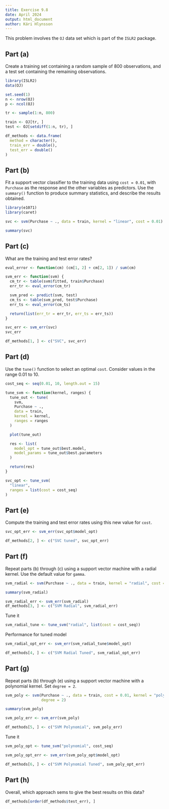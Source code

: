 ```yaml
---
title: Exercise 9.8
date: April 2024
output: html_document 
author: Kári Hlynsson
---
```


This problem involves the `OJ` data set which is part of the `ISLR2` package.

## Part (a)
Create a training set containing a random sample of 800 observations, and a
test set containing the remaining observations.

```r
library(ISLR2)
data(OJ)

set.seed(1)
n <- nrow(OJ)
p <- ncol(OJ)

tr <- sample(1:n, 800)

train <- OJ[tr, ]
test <- OJ[setdiff(1:n, tr), ]

df_methods <- data.frame(
  method = character(),
  train_err = double(),
  test_err = double()
)
```

## Part (b)
Fit a support vector classifier to the training data using `cost = 0.01`, with
`Purchase` as the response and the other variables as predictors. Use the
`summary()` function to produce summary statistics, and describe the results
obtained.

```r
library(e1071)
library(caret)

svc <- svm(Purchase ~ ., data = train, kernel = "linear", cost = 0.01)

summary(svc)
```


## Part (c)
What are the training and test error rates?

```r
eval_error <- function(cm) (cm[1, 2] + cm[2, 1]) / sum(cm)

svm_err <- function(svm) {
  cm_tr <- table(svm$fitted, train$Purchase)
  err_tr <- eval_error(cm_tr)

  svm_pred <- predict(svm, test)
  cm_ts <- table(svm_pred, test$Purchase)
  err_ts <- eval_error(cm_ts)

  return(list(err_tr = err_tr, err_ts = err_ts))
}

svc_err <- svm_err(svc)
svc_err

df_methods[1, ] <- c("SVC", svc_err)
```

## Part (d)
Use the `tune()` function to select an optimal `cost`. Consider values in the
range 0.01 to 10.

```r
cost_seq <- seq(0.01, 10, length.out = 15)

tune_svm <- function(kernel, ranges) {
  tune_out <- tune(
    svm,
    Purchase ~ .,
    data = train,
    kernel = kernel,
    ranges = ranges
  )

  plot(tune_out)

  res <- list(
    model_opt = tune_out$best.model,
    model_params = tune_out$best.parameters
  )

  return(res)
}

svc_opt <- tune_svm(
  "linear",
  ranges = list(cost = cost_seq)
)
```

## Part (e)
Compute the training and test error rates using this new value for `cost`.

```r
svc_opt_err <- svm_err(svc_opt$model_opt)

df_methods[2, ] <- c("SVC tuned", svc_opt_err)
```

## Part (f)
Repeat parts (b) through (c) using a support vector machine with a radial 
kernel. Use the default value for `gamma`.

```r
svm_radial <- svm(Purchase ~ ., data = train, kernel = "radial", cost = 0.01)

summary(svm_radial)

svm_radial_err <- svm_err(svm_radial)
df_methods[3, ] <- c("SVM Radial", svm_radial_err)
```

Tune it

```r
svm_radial_tune <- tune_svm("radial", list(cost = cost_seq))
```

Performance for tuned model

```r
svm_radial_opt_err <- svm_err(svm_radial_tune$model_opt)

df_methods[4, ] <- c("SVM Radial Tuned", svm_radial_opt_err)
```

## Part (g)
Repeat parts (b) through (e) using a support vector machine with a polynomial
kernel. Set `degree = 2`.

```r
svm_poly <- svm(Purchase ~ ., data = train, cost = 0.01, kernel = "polynomial",
                degree = 2)

summary(svm_poly)

svm_poly_err <- svm_err(svm_poly)

df_methods[5, ] <- c("SVM Polynomial", svm_poly_err)
```

Tune it

```r
svm_poly_opt <- tune_svm("polynomial", cost_seq)

svm_poly_opt_err <- svm_err(svm_poly_opt$model_opt)

df_methods[6, ] <- c("SVM Polynomial Tuned", svm_poly_opt_err)
```

## Part (h)
Overall, which approach sems to give the best results on this data?

```r
df_methods[order(df_methods$test_err), ]
```
